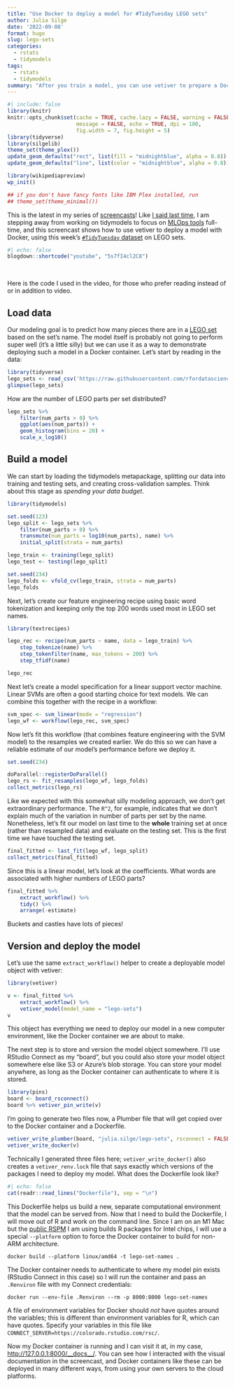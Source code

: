 ```yaml
---
title: "Use Docker to deploy a model for #TidyTuesday LEGO sets"
author: Julia Silge
date: '2022-09-08'
format: hugo
slug: lego-sets
categories:
  - rstats
  - tidymodels
tags:
  - rstats
  - tidymodels
summary: "After you train a model, you can use vetiver to prepare a Dockerfile and deploy your model in a flexible way."
---
```


```r
#| include: false
library(knitr)
knitr::opts_chunk$set(cache = TRUE, cache.lazy = FALSE, warning = FALSE, 
                      message = FALSE, echo = TRUE, dpi = 180,
                      fig.width = 7, fig.height = 5)
library(tidyverse)
library(silgelib)
theme_set(theme_plex())
update_geom_defaults("rect", list(fill = "midnightblue", alpha = 0.8))
update_geom_defaults("line", list(color = "midnightblue", alpha = 0.8))

library(wikipediapreview)
wp_init()

## if you don't have fancy fonts like IBM Plex installed, run
## theme_set(theme_minimal())
```

This is the latest in my series of [screencasts](https://www.youtube.com/juliasilge)! Like [I said last time](https://juliasilge.com/blog/sf-rent/), I am stepping away from working on tidymodels to focus on [MLOps tools](https://vetiver.rstudio.com/) full-time, and this screencast shows how to use vetiver to deploy a model with Docker, using this week's [`#TidyTuesday` dataset](https://github.com/rfordatascience/tidytuesday) on LEGO sets. 

```r
#| echo: false
blogdown::shortcode("youtube", "5s7fI4cl2C8")
```

</br>

Here is the code I used in the video, for those who prefer reading instead of or in addition to video.

## Load data

Our modeling goal is to predict how many pieces there are in a [LEGO set](https://github.com/rfordatascience/tidytuesday/tree/master/data/2022/2022-09-06) based on the set's name. The model itself is probably not going to perform super well (it's a little silly) but we can use it as a way to demonstrate deploying such a model in a Docker container. Let's start by reading in the data:

```r
library(tidyverse)
lego_sets <- read_csv('https://raw.githubusercontent.com/rfordatascience/tidytuesday/master/data/2022/2022-09-06/sets.csv.gz')
glimpse(lego_sets)
```

How are the number of LEGO parts per set distributed?

```r
lego_sets %>%
    filter(num_parts > 0) %>%
    ggplot(aes(num_parts)) +
    geom_histogram(bins = 20) +
    scale_x_log10()
```

## Build a model

We can start by loading the tidymodels metapackage, splitting our data into training and testing sets, and creating cross-validation samples. Think about this stage as _spending your data budget_.

```r
library(tidymodels)

set.seed(123)
lego_split <- lego_sets %>%
    filter(num_parts > 0) %>%
    transmute(num_parts = log10(num_parts), name) %>%
    initial_split(strata = num_parts)

lego_train <- training(lego_split)
lego_test <- testing(lego_split)

set.seed(234)
lego_folds <- vfold_cv(lego_train, strata = num_parts)
lego_folds
```

Next, let's create our feature engineering recipe using basic word tokenization and keeping only the top 200 words used most in LEGO set names.

```r
library(textrecipes)

lego_rec <- recipe(num_parts ~ name, data = lego_train) %>%
    step_tokenize(name) %>%
    step_tokenfilter(name, max_tokens = 200) %>%
    step_tfidf(name)

lego_rec
```

Next let's create a model specification for a linear support vector machine. Linear SVMs are often a good starting choice for text models. We can combine this together with the recipe in a workflow:

```r
svm_spec <- svm_linear(mode = "regression")
lego_wf <- workflow(lego_rec, svm_spec)
```

Now let's fit this workflow (that combines feature engineering with the SVM model) to the resamples we created earlier. We do this so we can have a reliable estimate of our model's performance before we deploy it.

```r
set.seed(234)

doParallel::registerDoParallel()
lego_rs <- fit_resamples(lego_wf, lego_folds)
collect_metrics(lego_rs)
```

Like we expected with this somewhat silly modeling approach, we don't get extraordinary performance. The `R^2`, for example, indicates that we don't explain much of the variation in number of parts per set by the name. Nonetheless, let's fit our model on last time to the **whole** training set at once (rather than resampled data) and evaluate on the testing set. This is the first time we have touched the testing set.

```r
final_fitted <- last_fit(lego_wf, lego_split)
collect_metrics(final_fitted)
```

Since this is a linear model, let's look at the coefficients. What words are associated with higher numbers of LEGO parts?

```r
final_fitted %>%
    extract_workflow() %>%
    tidy() %>%
    arrange(-estimate)
```

Buckets and castles have lots of pieces!

## Version and deploy the model

Let's use the same `extract_workflow()` helper to create a deployable model object with vetiver:

```r
library(vetiver)

v <- final_fitted %>%
    extract_workflow() %>%
    vetiver_model(model_name = "lego-sets")
v
```

This object has everything we need to deploy our model in a new computer environment, like the Docker container we are about to make.

The next step is to store and version the model object somewhere. I'll use RStudio Connect as my "board", but you could also store your model object somewhere else like S3 or Azure's blob storage. You can store your model anywhere, as long as the Docker container can authenticate to where it is stored.

```r
library(pins)
board <- board_rsconnect()
board %>% vetiver_pin_write(v)
```

I'm going to generate two files now, a Plumber file that will get copied over to the Docker container and a Dockerfile.

```r
vetiver_write_plumber(board, "julia.silge/lego-sets", rsconnect = FALSE)
vetiver_write_docker(v)
```

Technically I generated three files here; `vetiver_write_docker()` also creates a `vetiver_renv.lock` file that says exactly which versions of the packages I need to deploy my model. What does the Dockerfile look like?

```r
#| echo: false
cat(readr::read_lines("Dockerfile"), sep = "\n")
```

This Dockerfile helps us build a new, separate computational environment that the model can be served from. Now that I need to build the Dockerfile, I will move out of R and work on the command line. Since I am on an M1 Mac but the [public RSPM](https://packagemanager.rstudio.com/) I am using builds R packages for Intel chips, I will use a special `--platform` option to force the Docker container to build for non-ARM architecture.

```
docker build --platform linux/amd64 -t lego-set-names .
```

The Docker container needs to authenticate to where my model pin exists (RStudio Connect in this case) so I will run the container and pass an `.Renviron` file with my Connect credentials:

```
docker run --env-file .Renviron --rm -p 8000:8000 lego-set-names
```

A file of environment variables for Docker should _not_ have quotes around the variables; this is different than environment variables for R, which can have quotes. Specify your variables in this file like `CONNECT_SERVER=https://colorado.rstudio.com/rsc/`.

Now my Docker container is running and I can visit it at, in my case, <http://127.0.0.1:8000/__docs__/>. You can see how I interacted with the visual documentation in the screencast, and Docker containers like these can be deployed in many different ways, from using your own servers to the cloud platforms.
